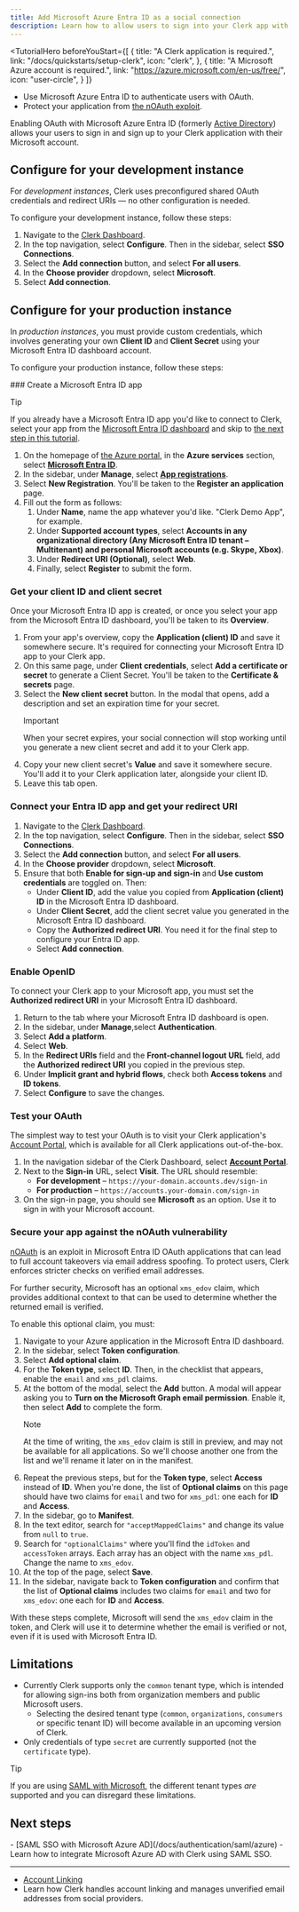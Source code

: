 ```yaml
---
title: Add Microsoft Azure Entra ID as a social connection
description: Learn how to allow users to sign into your Clerk app with their Microsoft account using OAuth.
---
```


<TutorialHero
  beforeYouStart={[
    {
      title: "A Clerk application is required.",
      link: "/docs/quickstarts/setup-clerk",
      icon: "clerk",
    },
    {
      title: "A Microsoft Azure account is required.",
      link: "https://azure.microsoft.com/en-us/free/",
      icon: "user-circle",
    }
  ]}
>
  - Use Microsoft Azure Entra ID to authenticate users with OAuth.
  - Protect your application from [the nOAuth exploit](https://www.descope.com/blog/post/noauth).
</TutorialHero>

Enabling OAuth with Microsoft Azure Entra ID (formerly [Active Directory](https://learn.microsoft.com/en-us/entra/fundamentals/new-name)) allows your users to sign in and sign up to your Clerk application with their Microsoft account.

## Configure for your development instance

For _development instances_, Clerk uses preconfigured shared OAuth credentials and redirect URIs — no other configuration is needed.

To configure your development instance, follow these steps:

1. Navigate to the [Clerk Dashboard](https://dashboard.clerk.com/last-active?path=user-authentication/sso-connections).
1. In the top navigation, select **Configure**. Then in the sidebar, select **SSO Connections**.
1. Select the **Add connection** button, and select **For all users**.
1. In the **Choose provider** dropdown, select **Microsoft**.
1. Select **Add connection**.

## Configure for your production instance

In _production instances_, you must provide custom credentials, which involves generating your own **Client ID** and **Client Secret** using your Microsoft Entra ID dashboard account.

To configure your production instance, follow these steps:

<Steps>
  ### Create a Microsoft Entra ID app

  > [!TIP]
  > If you already have a Microsoft Entra ID app you'd like to connect to Clerk, select your app from the [Microsoft Entra ID dashboard](https://portal.azure.com/#home) and skip to [the next step in this tutorial](#get-your-client-id-and-client-secret).

  1. On the homepage of [the Azure portal](https://portal.azure.com/#home), in the **Azure services** section, select **[Microsoft Entra ID](https://portal.azure.com/#view/Microsoft_AAD_IAM/ActiveDirectoryMenuBlade/~/Overview)**.
  1. In the sidebar, under **Manage**, select **[App registrations](https://portal.azure.com/#view/Microsoft_AAD_IAM/ActiveDirectoryMenuBlade/~/RegisteredApps)**.
  1. Select **New Registration**. You'll be taken to the **Register an application** page.
  1. Fill out the form as follows:
     1. Under **Name**, name the app whatever you'd like. "Clerk Demo App", for example.
     1. Under **Supported account types**, select **Accounts in any organizational directory (Any Microsoft Entra ID tenant – Multitenant) and personal Microsoft accounts (e.g. Skype, Xbox)**.
     1. Under **Redirect URI (Optional)**, select **Web**.
     1. Finally, select **Register** to submit the form.

  ### Get your client ID and client secret

  Once your Microsoft Entra ID app is created, or once you select your app from the Microsoft Entra ID dashboard, you'll be taken to its **Overview**.

  1. From your app's overview, copy the **Application (client) ID** and save it somewhere secure. It's required for connecting your Microsoft Entra ID app to your Clerk app.
  1. On this same page, under **Client credentials**, select **Add a certificate or secret** to generate a Client Secret. You'll be taken to the **Certificate & secrets** page.
  1. Select the **New client secret** button. In the modal that opens, add a description and set an expiration time for your secret.
     > [!IMPORTANT]
     > When your secret expires, your social connection will stop working until you generate a new client secret and add it to your Clerk app.
  1. Copy your new client secret's **Value** and save it somewhere secure. You'll add it to your Clerk application later, alongside your client ID.
  1. Leave this tab open.

  ### Connect your Entra ID app and get your redirect URI

  1. Navigate to the [Clerk Dashboard](https://dashboard.clerk.com/last-active?path=user-authentication/sso-connections).
  1. In the top navigation, select **Configure**. Then in the sidebar, select **SSO Connections**.
  1. Select the **Add connection** button, and select **For all users**.
  1. In the **Choose provider** dropdown, select **Microsoft**.
  1. Ensure that both **Enable for sign-up and sign-in** and **Use custom credentials** are toggled on. Then:
     - Under **Client ID**, add the value you copied from **Application (client) ID** in the Microsoft Entra ID dashboard.
     - Under **Client Secret**, add the client secret value you generated in the Microsoft Entra ID dashboard.
     - Copy the **Authorized redirect URI**. You need it for the final step to configure your Entra ID app.
     - Select **Add connection**.

  ### Enable OpenID

  To connect your Clerk app to your Microsoft app, you must set the **Authorized redirect URI** in your Microsoft Entra ID dashboard.

  1. Return to the tab where your Microsoft Entra ID dashboard is open.
  1. In the sidebar, under **Manage**,select **Authentication**.
  1. Select **Add a platform**.
  1. Select **Web**.
  1. In the **Redirect URIs** field and the **Front-channel logout URL** field, add the **Authorized redirect URI** you copied in the previous step.
  1. Under **Implicit grant and hybrid flows**, check both **Access tokens** and **ID tokens**.
  1. Select **Configure** to save the changes.

  ### Test your OAuth

  The simplest way to test your OAuth is to visit your Clerk application's [Account Portal](/docs/customization/account-portal/overview), which is available for all Clerk applications out-of-the-box.

  1. In the navigation sidebar of the Clerk Dashboard, select [**Account Portal**](https://dashboard.clerk.com/last-active?path=account-portal).
  1. Next to the **Sign-in** URL, select **Visit**. The URL should resemble:
     - **For development** – `https://your-domain.accounts.dev/sign-in`
     - **For production** – `https://accounts.your-domain.com/sign-in`
  1. On the sign-in page, you should see **Microsoft** as an option. Use it to sign in with your Microsoft account.

  ### Secure your app against the nOAuth vulnerability

  [nOAuth](https://www.descope.com/blog/post/noauth) is an exploit in Microsoft Entra ID OAuth applications that can lead to full account takeovers via email address spoofing. To protect users, Clerk enforces stricter checks on verified email addresses.

  For further security, Microsoft has an optional `xms_edov` claim, which provides additional context to that can be used to determine whether the returned email is verified.

  To enable this optional claim, you must:

  1. Navigate to your Azure application in the Microsoft Entra ID dashboard.
  1. In the sidebar, select **Token configuration**.
  1. Select **Add optional claim**.
  1. For the **Token type**, select **ID**. Then, in the checklist that appears, enable the `email` and `xms_pdl` claims.
  1. At the bottom of the modal, select the **Add** button. A modal will appear asking you to **Turn on the Microsoft Graph email permission**. Enable it, then select **Add** to complete the form.
     > [!NOTE]
     > At the time of writing, the `xms_edov` claim is still in preview, and may not be available for all applications. So we'll choose another one from the list and we'll rename it later on in the manifest.
  1. Repeat the previous steps, but for the **Token type**, select **Access** instead of **ID**. When you're done, the list of **Optional claims** on this page should have two claims for `email` and two for `xms_pdl`: one each for **ID** and **Access**.
  1. In the sidebar, go to **Manifest**.
  1. In the text editor, search for `"acceptMappedClaims"` and change its value from `null` to `true`.
  1. Search for `"optionalClaims"` where you'll find the `idToken` and `accessToken` arrays. Each array has an object with the name `xms_pdl`. Change the name to `xms_edov`.
  1. At the top of the page, select **Save**.
  1. In the sidebar, navigate back to **Token configuration** and confirm that the list of **Optional claims** includes two claims for `email` and two for `xms_edov`: one each for **ID** and **Access**.

  With these steps complete, Microsoft will send the `xms_edov` claim in the token, and Clerk will use it to determine whether the email is verified or not, even if it is used with Microsoft Entra ID.
</Steps>

## Limitations

- Currently Clerk supports only the `common` tenant type, which is intended for allowing sign-ins both from organization members and public Microsoft users.
  - Selecting the desired tenant type (`common`, `organizations`, `consumers` or specific tenant ID) will become available in an upcoming version of Clerk.
- Only credentials of type `secret` are currently supported (not the `certificate` type).

> [!TIP]
> If you are using [SAML with Microsoft](/docs/authentication/saml/azure), the different tenant types _are_ supported and you can disregard these limitations.

## Next steps

<Cards>
  - [SAML SSO with Microsoft Azure AD](/docs/authentication/saml/azure)
  - Learn how to integrate Microsoft Azure AD with Clerk using SAML SSO.

  ---

  - [Account Linking](/docs/authentication/social-connections/account-linking)
  - Learn how Clerk handles account linking and manages unverified email addresses from social providers.
</Cards>
